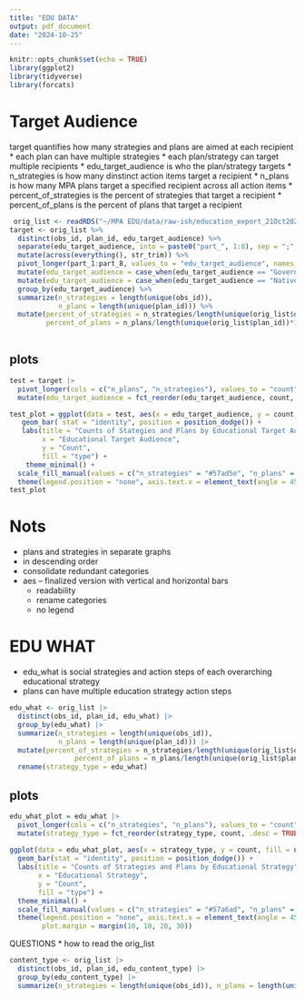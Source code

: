 ```yaml
---
title: "EDU DATA"
output: pdf_document
date: "2024-10-25"
---
```


```r
knitr::opts_chunk$set(echo = TRUE)
library(ggplot2)
library(tidyverse)
library(forcats)
```

# Target Audience

target quantifies how many strategies and plans are aimed at each recipient
* each plan can have multiple strategies 
* each plan/strategy can target multiple recipients
* edu_target_audience is who the plan/strategy targets
* n_strategies is how many dinstinct action items target a recipient
* n_plans is how many MPA plans target a specified recipient across all action items
* percent_of_strategies is the percent of strategies that target a recipient
* percent_of_plans is the percent of plans that target a recipient
```r
 orig_list <- readRDS("~/MPA EDU/data/raw-ish/education_export_21Oct2024.Rds")
target <- orig_list %>% 
  distinct(obs_id, plan_id, edu_target_audience) %>% 
  separate(edu_target_audience, into = paste0("part_", 1:8), sep = ";", fill = "right", extra = "merge") %>%
  mutate(across(everything(), str_trim)) %>% 
  pivot_longer(part_1:part_8, values_to = "edu_target_audience", names_to = NULL, values_drop_na = T) %>% 
  mutate(edu_target_audience = case_when(edu_target_audience == "Government officials and community leaders and community leaders" ~ "Government officials and community leaders", TRUE ~ edu_target_audience)) |> 
  mutate(edu_target_audience = case_when(edu_target_audience == "Native and Native and Indigenous communities" ~ "Native and Indigenous communities", TRUE ~ edu_target_audience)) |> 
  group_by(edu_target_audience) %>% 
  summarize(n_strategies = length(unique(obs_id)),
            n_plans = length(unique(plan_id))) %>% 
  mutate(percent_of_strategies = n_strategies/length(unique(orig_list$obs_id))*100,
         percent_of_plans = n_plans/length(unique(orig_list$plan_id))*100) 
 
```

## plots

```r
test = target |> 
  pivot_longer(cols = c("n_plans", "n_strategies"), values_to = "count") |> 
  mutate(edu_target_audience = fct_reorder(edu_target_audience, count, .desc = TRUE))

test_plot = ggplot(data = test, aes(x = edu_target_audience, y = count, fill = name)) +
   geom_bar( stat = "identity", position = position_dodge()) +
   labs(title = "Counts of Stategies and Plans by Educational Target Audience",
        x = "Educational Target Audience",
        y = "Count",
        fill = "type") +
    theme_minimal() +
  scale_fill_manual(values = c("n_strategies" = "#57ad5e", "n_plans" = "#b9ebbd")) +
  theme(legend.position = "none", axis.text.x = element_text(angle = 45, size = 5, hjust = 1)) 
test_plot
```

# Nots
* plans and strategies in separate graphs
* in descending order
* consolidate redundant categories
* aes -- finalized version with vertical and horizontal bars
  * readability
  * rename categories
  * no legend

# EDU WHAT
* edu_what is social strategies and action steps of each overarching educational strategy
* plans can have multiple education strategy action steps
```r
edu_what <- orig_list |> 
  distinct(obs_id, plan_id, edu_what) |> 
  group_by(edu_what) |> 
  summarize(n_strategies = length(unique(obs_id)),
            n_plans = length(unique(plan_id))) |> 
  mutate(percent_of_strategies = n_strategies/length(unique(orig_list$obs_id))*100,
                percent_of_plans = n_plans/length(unique(orig_list$plan_id))*100) |> 
  rename(strategy_type = edu_what)
```

## plots
```r
edu_what_plot = edu_what |> 
  pivot_longer(cols = c("n_strategies", "n_plans"), values_to = "count") |> 
  mutate(strategy_type = fct_reorder(strategy_type, count, .desc = TRUE))
  
ggplot(data = edu_what_plot, aes(x = strategy_type, y = count, fill = name)) +
  geom_bar(stat = "identity", position = position_dodge()) +
  labs(title = "Counts of Strategies and Plans by Educational Strategy",
       x = "Educational Strategy",
       y = "Count",
       fill = "type") +
  theme_minimal() +
  scale_fill_manual(values = c("n_strategies" = "#57a6ad", "n_plans" = "#a8e0e6")) +
  theme(legend.position = "none", axis.text.x = element_text(angle = 45, hjust = 1, size = 5), 
        plot.margin = margin(10, 10, 20, 30))
```

QUESTIONS
* how to read the orig_list

```r
content_type <- orig_list |> 
  distinct(obs_id, plan_id, edu_content_type) |> 
  group_by(edu_content_type) |> 
  summarize(n_strategies = length(unique(obs_id)), n_plans = length(unique(plan_id)))
```

